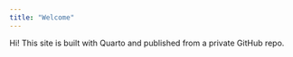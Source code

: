 ```yaml
---
title: "Welcome"
---
```


Hi! This site is built with Quarto and published from a private GitHub repo. 
